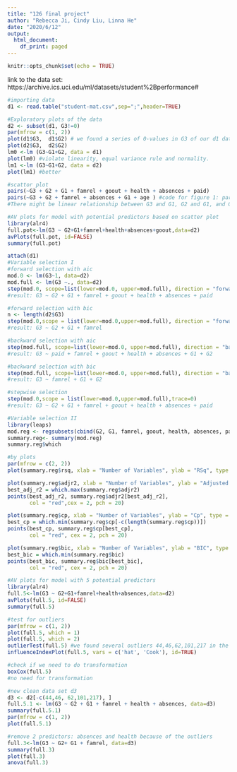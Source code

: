 ```yaml
---
title: "126 final project"
author: "Rebecca Ji, Cindy Liu, Linna He"
date: "2020/6/12"
output:
  html_document:
    df_print: paged
---
```


```r
knitr::opts_chunk$set(echo = TRUE)
```

link to the data set: https://archive.ics.uci.edu/ml/datasets/student%2Bperformance#


```r
#importing data
d1 <- read.table("student-mat.csv",sep=";",header=TRUE)
```

```r
#Exploratory plots of the data
d2 <- subset(d1, G3!=0)
par(mfrow = c(1, 2))
plot(d1$G3,  d1$G2) # we found a series of 0-values in G3 of our d1 dataset, and they got removed in new dataset d2
plot(d2$G3,  d2$G2)
lm0 <-lm (G3~G1+G2, data = d1)
plot(lm0) #violate linearity, equal variance rule and normality. 
lm1 <-lm (G3~G1+G2, data = d2)
plot(lm1) #better
```

```r
#scattor plot
pairs(~G3 + G2 + G1 + famrel + goout + health + absences + paid)
pairs(~G3 + G2 + famrel + absences + G1 + age ) #code for figure 1: partial scatter plot
#There might be linear relationship between G3 and G1, G2 and G1, and G2 and G3.
```

```r
#AV plots for model with potential predictors based on scatter plot
library(alr4)
full.pot<-lm(G3 ~ G2+G1+famrel+health+absences+goout,data=d2)
avPlots(full.pot, id=FALSE)
summary(full.pot)
```


```r
attach(d1)
#Variable selection I
#forward selection with aic
mod.0 <- lm(G3~1, data=d2)
mod.full <- lm(G3 ~., data=d2) 
step(mod.0, scope=list(lower=mod.0, upper=mod.full), direction = "forward", trace=0)
#result: G3 ~ G2 + G1 + famrel + goout + health + absences + paid

#forward selection with bic
n <- length(d2$G3)
step(mod.0,scope = list(lower=mod.0,upper=mod.full), direction = "forward", k=log(n),trace=0)
#result: G3 ~ G2 + G1 + famrel

#backward selection with aic
step(mod.full, scope=list(lower=mod.0, upper=mod.full), direction = "backward", trace=0)
#result: G3 ~ paid + famrel + goout + health + absences + G1 + G2

#backward selection with bic
step(mod.full, scope=list(lower=mod.0, upper=mod.full), direction = "backward", k=log(n),trace=0)
#result: G3 ~ famrel + G1 + G2

#stepwise selection
step(mod.0,scope = list(lower=mod.0,upper=mod.full),trace=0)
#result: G3 ~ G2 + G1 + famrel + goout + health + absences + paid

```



```r
#Variable selection II
library(leaps)
mod.reg <- regsubsets(cbind(G2, G1, famrel, goout, health, absences, paid),G3, data=d2)
summary.reg<- summary(mod.reg)
summary.reg$which

#by plots
par(mfrow = c(2, 2))
plot(summary.reg$rsq, xlab = "Number of Variables", ylab = "RSq", type = "b")

plot(summary.reg$adjr2, xlab = "Number of Variables", ylab = "Adjusted RSq", type = "b")
best_adj_r2 = which.max(summary.reg$adjr2)
points(best_adj_r2, summary.reg$adjr2[best_adj_r2],
       col = "red",cex = 2, pch = 20)

plot(summary.reg$cp, xlab = "Number of Variables", ylab = "Cp", type = 'b')
best_cp = which.min(summary.reg$cp[-c(length(summary.reg$cp))])
points(best_cp, summary.reg$cp[best_cp],
       col = "red", cex = 2, pch = 20)

plot(summary.reg$bic, xlab = "Number of Variables", ylab = "BIC", type = 'b')
best_bic = which.min(summary.reg$bic)
points(best_bic, summary.reg$bic[best_bic],
       col = "red", cex = 2, pch = 20)

```


```r
#AV plots for model with 5 potential predictors
library(alr4)
full.5<-lm(G3 ~ G2+G1+famrel+health+absences,data=d2)
avPlots(full.5, id=FALSE)
summary(full.5)
```

```r
#test for outliers
par(mfrow = c(1, 2))
plot(full.5, which = 1)
plot(full.5, which = 2)
outlierTest(full.5) #we found several outliers 44,46,62,101,217 in the dataset by looking at the diagnostic plots
influenceIndexPlot(full.5, vars = c('hat', 'Cook'), id=TRUE)
```

```r
#check if we need to do transformation
boxCox(full.5)
#no need for transformation
```

```r
#new clean data set d3
d3 <- d2[-c(44,46, 62,101,217), ]
full.5.1 <- lm(G3 ~ G2 + G1 + famrel + health + absences, data=d3)
summary(full.5.1)
par(mfrow = c(1, 2))
plot(full.5.1)

#remove 2 predictors: absences and health because of the outliers
full.3<-lm(G3 ~ G2+ G1 + famrel, data=d3)
summary(full.3)
plot(full.3)
anova(full.3)
```


